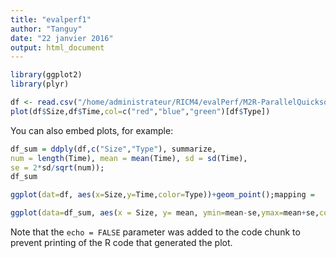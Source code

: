 ```yaml
---
title: "evalperf1"
author: "Tanguy"
date: "22 janvier 2016"
output: html_document
---
```


```r
library(ggplot2)
library(plyr)

```

```r
df <- read.csv("/home/administrateur/RICM4/evalPerf/M2R-ParallelQuicksort/data/measurements.csv", header = T)
plot(df$Size,df$Time,col=c("red","blue","green")[df$Type])

```

You can also embed plots, for example:

```r
df_sum = ddply(df,c("Size","Type"), summarize,
num = length(Time), mean = mean(Time), sd = sd(Time),
se = 2*sd/sqrt(num));
df_sum
```

```r
ggplot(dat=df, aes(x=Size,y=Time,color=Type))+geom_point();mapping = 
```

```r
ggplot(data=df_sum, aes(x = Size, y= mean, ymin=mean-se,ymax=mean+se,color=Type))+geom_errorbar()+geom_point()+geom_line()
```

Note that the `echo = FALSE` parameter was added to the code chunk to prevent printing of the R code that generated the plot.
